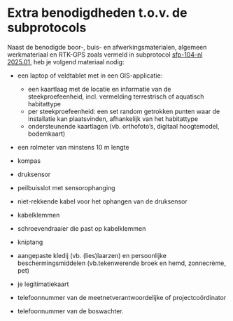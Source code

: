 # Extra benodigdheden t.o.v. de subprotocols

Naast de benodigde boor-, buis- en afwerkingsmaterialen, algemeen werkmateriaal en RTK-GPS zoals vermeld in subprotocol [sfp-104-nl 2025.01](https://inbo.github.io/protocols/2025.01/index.html), heb je volgend materiaal nodig:

-   een laptop of veldtablet met in een GIS-applicatie:

    -   een kaartlaag met de locatie en informatie van de steekproefeenheid, incl. vermelding terrestrisch of aquatisch habitattype
    -   per steekproefeenheid: een set random getrokken punten waar de installatie kan plaatsvinden, afhankelijk van het habitattype
    -   ondersteunende kaartlagen (vb. orthofoto's, digitaal hoogtemodel, bodemkaart)

-   een rolmeter van minstens 10 m lengte

-   kompas

-   druksensor

-   peilbuisslot met sensorophanging

-   niet-rekkende kabel voor het ophangen van de druksensor

-   kabelklemmen

-   schroevendraaier die past op kabelklemmen

-   kniptang

-   aangepaste kledij (vb. (lies)laarzen) en persoonlijke beschermingsmiddelen (vb.tekenwerende broek en hemd, zonnecrème, pet)

-   je legitimatiekaart

-   telefoonnummer van de meetnetverantwoordelijke of projectcoördinator

-   telefoonnummer van de boswachter.
